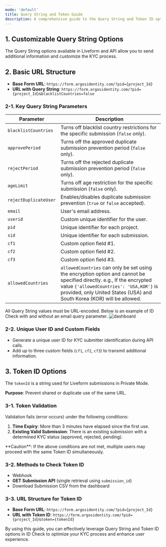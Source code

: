 ```yaml
---
mode: 'default'
title: Query String and Token Guide
description: A comprehensive guide to the Query String and Token ID options for Liveform. These options enable features such as transmitting additional information, preventing duplicate submissions, and identifying users. Explore essential tools to optimize your ID Check process.
---
```


## 1. Customizable Query String Options
The Query String options available in Liveform and API allow you to send additional information and customize the KYC process.

## 2. Basic URL Structure

- **Base Form URL**: `https://form.argosidentity.com/?pid={project_Id}`  
- **URL with Query String**: `https://form.argosidentity.com/?pid={project_Id}&blacklistCountries=false`

### 2-1. Key Query String Parameters

| Parameter               | Description                                                                                     |
|-------------------------|-------------------------------------------------------------------------------------------------|
| `blacklistCountries`    | Turns off blacklist country restrictions for the specific submission (`false` only).            |
| `approvePeriod`         | Turns off the approved duplicate submission prevention period (`false` only).                   |
| `rejectPeriod`          | Turns off the rejected duplicate submission prevention period (`false` only).                   |
| `ageLimit`              | Turns off age restriction for the specific submission (`false` only).                          |
| `rejectDuplicateUser`   | Enables/disables duplicate submission prevention (`true` or `false` accepted).                  |
| `email`                 | User's email address.                                                                            |
| `userid`                | Custom unique identifier for the user.                                                         |
| `pid`                   | Unique identifier for each project.                                                            |
| `sid`                   | Unique identifier for each submission.                                                         |
| `cf1`                   | Custom option field #1.                                                                        |
| `cf2`                   | Custom option field #2.                                                                        |
| `cf3`                   | Custom option field #3.                                                                        |
| `allowedCountries`      | `allowedCountries` can only be set using the encryption option and cannot be specified directly. e.g., If the encrypted value `{'allowedCountries': 'USA,KOR'}` is provided, only United States (USA) and South Korea (KOR) will be allowed.

<Note>
All Query String values must be URL-encoded.
</Note>
Below is an example of ID Check with and without an email query parameter.
  <img
    src="/images/en_email_queryparameter.png"
    alt="dashboard"/>

### 2-2. Unique User ID and Custom Fields
- Generate a unique user ID for KYC submitter identification during API calls.
- Add up to three custom fields (`cf1`, `cf2`, `cf3`) to transmit additional information.

## 3. Token ID Options
The `tokenId` is a string used for Liveform submissions in Private Mode.

**Purpose**: Prevent shared or duplicate use of the same URL.

### 3-1. Token Validation
Validation fails (error occurs) under the following conditions:  
1. **Time Expiry**: More than 3 minutes have elapsed since the first use.  
2. **Existing Valid Submission**: There is an existing submission with a determined KYC status (approved, rejected, pending).  

<Warning>
**Caution**:  
If the above conditions are not met, multiple users may proceed with the same Token ID simultaneously.
</Warning>

### 3-2. Methods to Check Token ID
- Webhook  
- **GET Submission API** (single retrieval using `submission_id`)  
- Download Submission CSV from the dashboard  

### 3-3. URL Structure for Token ID
- **Base Form URL**: `https://form.argosidentity.com/?pid={project_Id}`  
- **URL with Token ID**: `https://form.argosidentity.com/?pid={project_Id}&token={tokenId}`  

By using this guide, you can effectively leverage Query String and Token ID options in ID Check to optimize your KYC process and enhance user experience.
